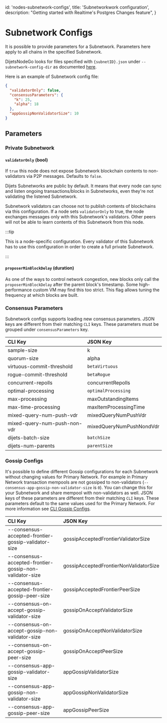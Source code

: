 
  id: 'nodes-subnetwork-configs',
  title: 'Subnetworkwork configuration',
  description: "Getting started with Realtime's Postgres Changes feature",
}

# Subnetwork Configs

It is possible to provide parameters for a Subnetwork. Parameters here apply to all
chains in the specified Subnetwork.

DijetsNodeGo looks for files specified with `{subnetID}.json` under
`--subnetwork-config-dir` as documented
[here](subnetwork-configs).

Here is an example of Subnetwork config file:

```json
{
  "validatorOnly": false,
  "consensusParameters": {
    "k": 25,
    "alpha": 18
  },
  "appGossipNonValidatorSize": 10
}
```

## Parameters

### Private Subnetwork

#### `validatorOnly` (bool)

If `true` this node does not expose Subnetwork blockchain contents to non-validators
via P2P messages. Defaults to `false`.

Dijets Subnetworks are public by default. It means that every node can sync and
listen ongoing transactions/blocks in Subnetworks, even they're not validating the
listened Subnetwork.

Subnetwork validators can choose not to publish contents of blockchains via this
configuration. If a node sets `validatorOnly` to true, the node exchanges
messages only with this Subnetwork's validators. Other peers will not be able to
learn contents of this Subnetwork from this node.

:::tip

This is a node-specific configuration. Every validator of this Subnetwork has to use
this configuration in order to create a full private Subnetwork.

:::

#### `proposerMinBlockDelay` (duration)

As one of the ways to control network congestion, new blocks
only call the `proposerMinBlockDelay` after the parent block's timestamp. Some
high-performance custom VM may find this too strict. This flag allows tuning the
frequency at which blocks are built.

### Consensus Parameters

Subnetwork configs supports loading new consensus parameters. JSON keys are
different from their matching `CLI` keys. These parameters must be grouped under
`consensusParameters` key.

| CLI Key                             | JSON Key            |
| :----------------------------- | :----------------------- |
|   sample-size                  | k                        |
|   quorum-size                  | alpha                    |
|   virtuous-commit-threshold    | `betaVirtuous`           |
|   rogue-commit-threshold       | `betaRogue`              |
|   concurrent-repolls           | concurrentRepolls        |
|   optimal-processing           | `optimalProcessing`      |
|   max-processing               | maxOutstandingItems      |
|   max-time-processing          | maxItemProcessingTime    |
|   mixed-query-num-push-vdr     | mixedQueryNumPushVdr     |
|   mixed-query-num-push-non-vdr | mixedQueryNumPushNondVdr |
|   dijets-batch-size            | `batchSize`              |
|   dijets-num-parents           | `parentSize`             |

### Gossip Configs

It's possible to define different Gossip configurations for each Subnetwork without
changing values for Primary Network. For example in Primary Network transaction
mempools are not gossiped to non-validators
(`--consensus-app-gossip-non-validator-size` is `0`). You can change this for
your Subnetwork and share mempool with non-validators as well. JSON keys of these
parameters are different from their matching `CLI` keys. These parameters
default to the same values used for the Primary Network. For more information
see [CLI Gossip Configs](node-flags-configs#gossiping).

| CLI Key                                                 | JSON Key                               |
| :------------------------------------------------------ | :------------------------------------- |
| --consensus-accepted-frontier-gossip-validator-size     | gossipAcceptedFrontierValidatorSize    |
| --consensus-accepted-frontier-gossip-non-validator-size | gossipAcceptedFrontierNonValidatorSize |
| --consensus-accepted-frontier-gossip-peer-size          | gossipAcceptedFrontierPeerSize         |
| --consensus-on-accept-gossip-validator-size             | gossipOnAcceptValidatorSize            |
| --consensus-on-accept-gossip-non-validator-size         | gossipOnAcceptNonValidatorSize         |
| --consensus-on-accept-gossip-peer-size                  | gossipOnAcceptPeerSize                 |
| --consensus-app-gossip-validator-size                   | appGossipValidatorSize                 |
| --consensus-app-gossip-non-validator-size               | appGossipNonValidatorSize              |
| --consensus-app-gossip-peer-size                        | appGossipPeerSize                      |


